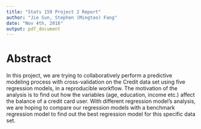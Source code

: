 ```yaml
---
title: "Stats 159 Project 2 Report"
author: "Jie Sun, Stephen (Mingtao) Fang"
date: "Nov 4th, 2016"
output: pdf_document
---
```


# Abstract

In this project, we are trying to collaboratively perform a predictive modeling process with cross-validation on the Credit data set using five regression models, in a reproducible workflow. The motivation of the analysis is to find out how the variables (age, education, income etc.) affect the balance of a credit card user. With different regression model’s analysis, we are hoping to compare our regression models with a benchmark regression model to find out the best regression model for this specific data set.

